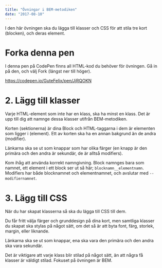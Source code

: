 ```yaml
---
title: "Övningar i BEM-metodiken"
date: "2017-08-10"
---
```


I den här övningen ska du lägga till klasser och CSS för att stila tre kort (blocken), och deras element.

# Forka denna pen

I denna pen på CodePen finns all HTML-kod du behöver för övningen. Gå in på den, och välj Fork (längst ner till höger).

https://codepen.io/GuteFelix/pen/JjRQOKN

# 2. Lägg till klasser

Varje HTML-element som inte har en klass, ska ha minst en klass. Det är upp till dig att namnge dessa klasser utifrån BEM-metodiken.

Korten (sektionerna) är dina Block och HTML-taggarna i dem är elementen som ligger i (element). Ett av korten ska ha en annan bakgrund än de andra (modifier).

Länkarna ska se ut som knappar som har olika färger (en knapp är den primära och den andra är sekundär, de är alltså modifiers).

<Notice>

Kom ihåg att använda korrekt namngivning. Block namnges bara som namnet, ett element i ett block ser ut så här; `blocknamn__elementnamn`. Modifiers har både blocknamnet och elementnamnet, och avslutar med `--modifiernamnet`.

</Notice>

# 3. Lägg till CSS

När du har skapat klasserna så ska du lägga till CSS till dem.

Du får fritt välja färger och grunddesign på dina kort, men samtliga klasser du skapat ska stylas på något sätt, om det så är att byta font, färg, storlek, margin, eller liknande.

Länkarna ska se ut som knappar, ena ska vara den primära och den andra ska vara sekundär.

<Notice>

Det är viktigare att varje klass blir stilad på något sätt, än att några få klasser är väldigt stilad. Fokuset på övningen är BEM.

</Notice>